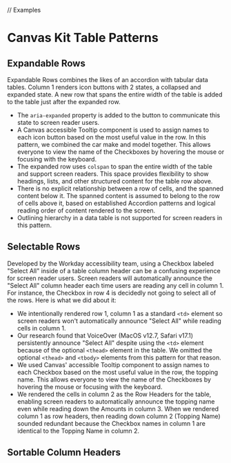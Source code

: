 // Examples

<Meta title="Preview/Table/Patterns" component={Table} />

# Canvas Kit Table Patterns

## Expandable Rows

Expandable Rows combines the likes of an accordion with tabular data tables. Column 1 renders icon
buttons with 2 states, a collapsed and expanded state. A new row that spans the entire width of the
table is added to the table just after the expanded row.

- The `aria-expanded` property is added to the button to communicate this state to screen reader
  users.
- A Canvas accessible Tooltip component is used to assign names to each icon button based on the
  most useful value in the row. In this pattern, we combined the car make and model together. This
  allows everyone to view the name of the Checkboxes by hovering the mouse or focusing with the
  keyboard.
- The expanded row uses `colspan` to span the entire width of the table and support screen readers.
  This space provides flexibility to show headings, lists, and other structured content for the
  table row above.
- There is no explicit relationship between a row of cells, and the spanned content below it. The
  spanned content is assumed to belong to the row of cells above it, based on established Accordion
  patterns and logical reading order of content rendered to the screen.
- Outlining hierarchy in a data table is not supported for screen readers in this pattern.

<ExampleCodeBlock code={ExpandableRows} />

## Selectable Rows

Developed by the Workday accessibility team, using a Checkbox labeled "Select All" inside of a table
column header can be a confusing experience for screen reader users. Screen readers will
automatically announce the "Select All" column header each time users are reading any cell in
column 1. For instance, the Checkbox in row 4 is decidedly not going to select all of the rows. Here
is what we did about it:

- We intentionally rendered row 1, column 1 as a standard `<td>` element so screen readers won't
  automatically announce "Select All" while reading cells in column 1.
- Our research found that VoiceOver (MacOS v12.7, Safari v17.1) persistently announce "Select All"
  despite using the `<td>` element because of the optional `<thead>` element in the table. We
  omitted the optional `<thead>` and `<tbody>` elements from this pattern for that reason.
- We used Canvas' accessible Tooltip component to assign names to each Checkbox based on the most
  useful value in the row, the topping name. This allows everyone to view the name of the Checkboxes
  by hovering the mouse or focusing with the keyboard.
- We rendered the cells in column 2 as the Row Headers for the table, enabling screen readers to
  automatically announce the topping name even while reading down the Amounts in column 3. When we
  rendered column 1 as row headers, then reading down column 2 (Topping Name) sounded redundant
  because the Checkbox names in column 1 are identical to the Topping Name in column 2.

<ExampleCodeBlock code={SelectableRows} />

## Sortable Column Headers

<ExampleCodeBlock code={SortableColumnHeaders} />
